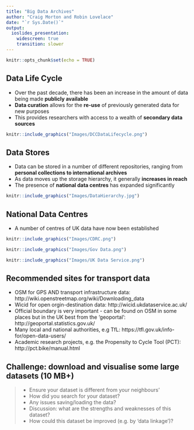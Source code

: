```yaml
---
title: "Big Data Archives"
author: "Craig Morton and Robin Lovelace"
date: "`r Sys.Date()`"
output: 
  ioslides_presentation:
    widescreen: true
    transition: slower
---
```


```r
knitr::opts_chunk$set(echo = TRUE)
```

## Data Life Cycle

- Over the past decade, there has been an increase in the amount of data being made **publicly available**
- **Data curation** allows for the **re-use** of previously generated data for new purposes
- This provides researchers with access to a wealth of **secondary data sources**

```r
knitr::include_graphics("Images/DCCDataLifecycle.png")
```

## Data Stores

- Data can be stored in a number of different repositories, ranging from **personal collections to international archives**
- As data moves up the storage hierarchy, it generally **increases in reach**
- The presence of **national data centres** has expanded significantly

```r
knitr::include_graphics("Images/DataHierarchy.jpg")
```

## National Data Centres

- A number of centres of UK data have now been established

```r
knitr::include_graphics("Images/CDRC.png")
```
```r
knitr::include_graphics("Images/Gov Data.png")
```
```r
knitr::include_graphics("Images/UK Data Service.png")
```

## Recommended sites for transport data

- OSM for GPS AND transport infrastructure data: http://wiki.openstreetmap.org/wiki/Downloading_data
- Wicid for open orgin-destination data: http://wicid.ukdataservice.ac.uk/
- Official boundary is very important - can be found on OSM in some places but in the UK best from the 'geoportal': http://geoportal.statistics.gov.uk/
- Many local and national authorities, e.g TfL: https://tfl.gov.uk/info-for/open-data-users/
- Academic research projects, e.g. the Propensity to Cycle Tool (PCT): http://pct.bike/manual.html

## Challenge: download and visualise some large datasets (10 MB+)

> - Ensure your dataset is different from your neighbours'
> - How did you search for your dataset?
> - Any issues saving/loading the data?
> - Discussion: what are the strengths and weaknesses of this dataset?
> - How could this dataset be improved (e.g. by 'data linkage')?

